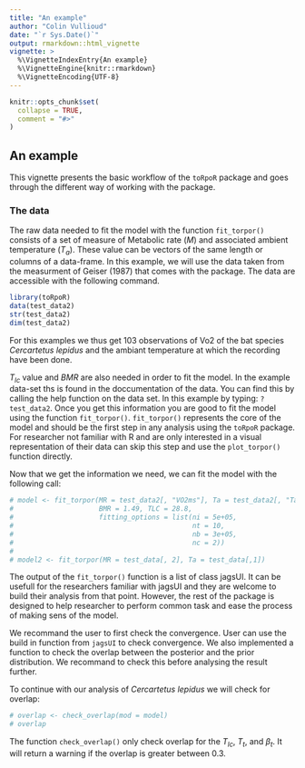 ```yaml
---
title: "An example"
author: "Colin Vullioud"
date: "`r Sys.Date()`"
output: rmarkdown::html_vignette
vignette: >
  %\VignetteIndexEntry{An example}
  %\VignetteEngine{knitr::rmarkdown}
  %\VignetteEncoding{UTF-8}
---
```


```r
knitr::opts_chunk$set(
  collapse = TRUE,
  comment = "#>"
)
```

## An example 

This vignette presents the basic workflow of the `toRpoR` package and goes through the different way of working with the package. 

### The data 
The raw data needed to fit the model with the function `fit_torpor()` consists of 
a set of measure of Metabolic rate $(M)$ and associated ambient temperature $(T_a)$.
These value can be vectors of the same length or columns of a data-frame. In this 
example, we will use the data taken from the measurment of Geiser (1987) that comes 
with the package. The data are accessible with the following command. 

```r
library(toRpoR)
data(test_data2) 
str(test_data2)
dim(test_data2)
``` 
For this examples we thus get 103 observations of Vo2 of the bat species *Cercartetus lepidus*
and the ambiant temperature at which the recording have been done. 


$T_{lc}$ value and $BMR$ are also needed in order to fit the model. In the example
data-set ths is found in the doccumentation of the data. You can find this by calling
the help function on the data set. In this example by typing: `?test_data2`. 
Once you get this information you are good to fit the model using the function
`fit_torpor()`. `fit_torpor()` represents the core of the model and should be the first
step in any analysis using the `toRpoR` package. For researcher not familiar with 
R and are only interested in a visual representation of their data can skip this 
step and use the `plot_torpor()` function directly. 

Now that we get the information we need, we can fit the model with the following 
call: 

```r
# model <- fit_torpor(MR = test_data2[, "VO2ms"], Ta = test_data2[, "Ta"],
#                     BMR = 1.49, TLC = 28.8,
#                     fitting_options = list(ni = 5e+05,
#                                            nt = 10,
#                                            nb = 3e+05,
#                                            nc = 2))
# 
# model2 <- fit_torpor(MR = test_data[, 2], Ta = test_data[,1])

```

The output of the `fit_torpor()` function is a list of class jagsUI. It can be 
usefull for the researchers familiar with jagsUI and they are welcome to build their 
analysis from that point. However, the rest of the package is designed to help researcher 
to perform common task and ease the process of making sens of the model. 

We recommand the user to first check the convergence. User can use the build in 
function from `jagsUI` to check convergence. We also implemented a function to 
check the overlap between the posterior and the prior distribution. We recommand
to check this before analysing the result further. 

To continue with our analysis of *Cercartetus lepidus* we will check for overlap: 

```r
# overlap <- check_overlap(mod = model)
# overlap
``` 

The function `check_overlap()` only check overlap for the $T_{lc}$, $T_t$, and 
$\beta_t$. It will return a warning if the overlap is greater between 0.3. 




